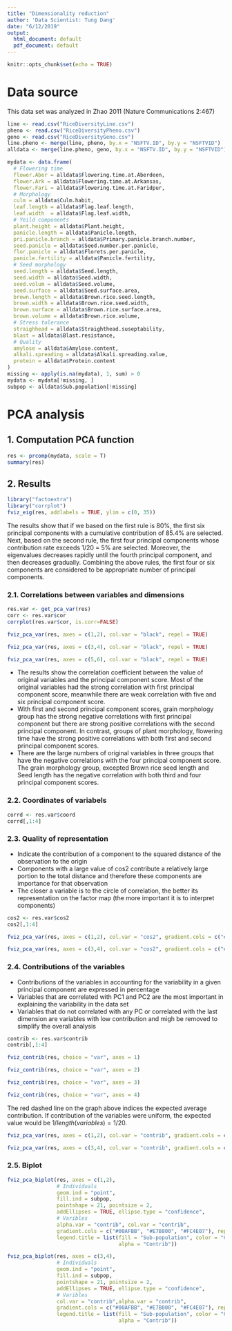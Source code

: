 ---
title: "Dimensionality reduction"
author: 'Data Scientist: Tung Dang'
date: "6/12/2019"
output:
  html_document: default
  pdf_document: default
---

```{r setup, include=FALSE}
knitr::opts_chunk$set(echo = TRUE)
```

# Data source 
This data set was analyzed in Zhao 2011 (Nature Communications 2:467)
```{r}
line <- read.csv("RiceDiversityLine.csv")
pheno <- read.csv("RiceDiversityPheno.csv")
geno <- read.csv("RiceDiversityGeno.csv")
line.pheno <- merge(line, pheno, by.x = "NSFTV.ID", by.y = "NSFTVID")
alldata <- merge(line.pheno, geno, by.x = "NSFTV.ID", by.y = "NSFTVID")
```

```{r}
mydata <- data.frame(
  # Flowering time 
  flower.Aber = alldata$Flowering.time.at.Aberdeen,
  flower.Ark = alldata$Flowering.time.at.Arkansas,
  flower.Fari = alldata$Flowering.time.at.Faridpur,
  # Morphology
  culm = alldata$Culm.habit,
  leaf.length = alldata$Flag.leaf.length,
  leaf.width  = alldata$Flag.leaf.width,
  # Yeild components
  plant.height = alldata$Plant.height,
  panicle.length = alldata$Panicle.length,
  pri.panicle.branch = alldata$Primary.panicle.branch.number,
  seed.panicle = alldata$Seed.number.per.panicle,
  flor.panicle = alldata$Florets.per.panicle,
  panicle.fertility = alldata$Panicle.fertility,
  # Seed morphology
  seed.length = alldata$Seed.length,
  seed.width = alldata$Seed.width,
  seed.volum = alldata$Seed.volume,
  seed.surface = alldata$Seed.surface.area,
  brown.length = alldata$Brown.rice.seed.length,
  brown.width = alldata$Brown.rice.seed.width,
  brown.surface = alldata$Brown.rice.surface.area,
  brown.volume = alldata$Brown.rice.volume,
  # Stress tolerance
  straighhead = alldata$Straighthead.suseptability,
  blast = alldata$Blast.resistance,
  # Quality 
  amylose = alldata$Amylose.content,
  alkali.spreading = alldata$Alkali.spreading.value,
  protein = alldata$Protein.content
)
missing <- apply(is.na(mydata), 1, sum) > 0
mydata <- mydata[!missing, ]
subpop <- alldata$Sub.population[!missing]
```

# PCA analysis 
## 1. Computation PCA function 
```{r}
res <- prcomp(mydata, scale = T)
summary(res)
```

## 2. Results
```{r}
library("factoextra")
library("corrplot")
fviz_eig(res, addlabels = TRUE, ylim = c(0, 35))
```

The results show that if we based on the first rule is 80%, the first six principal components with a cumulative contribution of 85.4% are selected. Next, based on the second rule, the first four principal components whose contribution rate exceeds 1/20 = 5% are selected. Moreover, the eigenvalues decreases rapidly until the fourth principal component, and then decreases gradually. 
Combining the above rules, the first four or six components are considered to be appropriate number of principal components. 

### 2.1. Correlations between variables and dimensions
```{r}
res.var <- get_pca_var(res)
corr <- res.var$cor   
corrplot(res.var$cor, is.corr=FALSE)
```

```{r fig.height = 8, fig.width = 8}
fviz_pca_var(res, axes = c(1,2), col.var = "black", repel = TRUE)
```

```{r fig.height = 8, fig.width = 8}
fviz_pca_var(res, axes = c(3,4), col.var = "black", repel = TRUE)
```

```{r fig.height = 8, fig.width = 8}
fviz_pca_var(res, axes = c(5,6), col.var = "black", repel = TRUE)
```

- The results show the correlation coefficient between the value of original variables and the principal component score. Most of the original variables had the strong correlation with first principal component score, meanwhile there are weak correlation with five and six principal component score. 
- With first and second principal component scores, grain morphology group has the strong negative correlations with first principal component but there are strong positive correlations with the second principal component. In contrast, groups of plant morphology, flowering time have the strong positive correlations with both first and second principal component scores. 
- There are the large numbers of original variables in three groups that have the negative correlations with the four principal component score. The grain morphology group, excepted Brown rice seed length and Seed length has the negative correlation with both third and four principal component scores. 

### 2.2. Coordinates of variabels
```{r}
corrd <- res.var$coord
corrd[,1:4]
```

### 2.3. Quality of representation
+ Indicate the contribution of a component to the squared distance of the observation to the origin
+ Components with a large value of cos2 contribute a relatively large portion to the total distance and therefore these components are importance for that observation
+ The closer a variable is to the circle of correlation, the better its representation on the factor map (the more important it is to interpret components)
```{r}
cos2 <- res.var$cos2
cos2[,1:4]
```
```{r fig.height = 8, fig.width = 8}
fviz_pca_var(res, axes = c(1,2), col.var = "cos2", gradient.cols = c("#00AFBB", "#E7B800", "#FC4E07"),repel = TRUE)
```
```{r fig.height = 8, fig.width = 8}
fviz_pca_var(res, axes = c(3,4), col.var = "cos2", gradient.cols = c("#00AFBB", "#E7B800", "#FC4E07"),repel = TRUE)
```

### 2.4. Contributions of the variables
- Contributions of the variables in accounting for the variability in a given principal component are expressed in percentage
- Variables that are correlated with PC1 and PC2 are the most important in explaining the variability in the data set
- Variables that do not correlated with any PC or correlated with the last dimension are variables with low contribution and migh be removed to simplify the overall analysis
```{r}
contrib <- res.var$contrib
contrib[,1:4]
```
```{r fig.height = 5, fig.width = 8}
fviz_contrib(res, choice = "var", axes = 1)
```
```{r fig.height = 5, fig.width = 8}
fviz_contrib(res, choice = "var", axes = 2)
```
```{r fig.height = 5, fig.width = 8}
fviz_contrib(res, choice = "var", axes = 3)
```
```{r fig.height = 5, fig.width = 8}
fviz_contrib(res, choice = "var", axes = 4)
```

The red dashed line on the graph above indices the expected average contribution. If contribution of the variables were uniform, the expected value would be $1/length(variables) = 1/20$.

```{r fig.height = 8, fig.width = 8}
fviz_pca_var(res, axes = c(1,2), col.var = "contrib", gradient.cols = c("#00AFBB", "#E7B800", "#FC4E07"),repel = TRUE)
```

```{r fig.height = 8, fig.width = 8}
fviz_pca_var(res, axes = c(3,4), col.var = "contrib", gradient.cols = c("#00AFBB", "#E7B800", "#FC4E07"),repel = TRUE)
```

### 2.5. Biplot
```{r fig.height = 8, fig.width = 10}
fviz_pca_biplot(res, axes = c(1,2), 
                # Individuals
                geom.ind = "point", 
                fill.ind = subpop, 
                pointshape = 21, pointsize = 2, 
                addEllipses = TRUE, ellipse.type = "confidence",
                # Varibles
                alpha.var = "contrib", col.var = "contrib",
                gradient.cols = c("#00AFBB", "#E7B800", "#FC4E07"), repel = TRUE,
                legend.title = list(fill = "Sub-population", color = "Contrib",
                                    alpha = "Contrib"))
```

```{r fig.height = 8, fig.width = 10}
fviz_pca_biplot(res, axes = c(3,4), 
                # Individuals
                geom.ind = "point", 
                fill.ind = subpop, 
                pointshape = 21, pointsize = 2, 
                addEllipses = TRUE, ellipse.type = "confidence",
                # Varibles
                col.var = "contrib",alpha.var = "contrib",
                gradient.cols = c("#00AFBB", "#E7B800", "#FC4E07"), repel = TRUE,
                legend.title = list(fill = "Sub-population", color = "Contrib",
                                    alpha = "Contrib"))
```



















